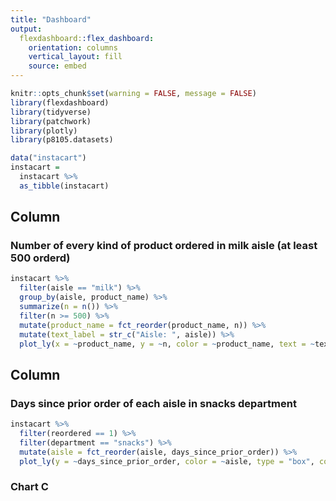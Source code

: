 ```yaml
---
title: "Dashboard"
output: 
  flexdashboard::flex_dashboard:
    orientation: columns
    vertical_layout: fill
    source: embed
---
```


```r
knitr::opts_chunk$set(warning = FALSE, message = FALSE)
library(flexdashboard)
library(tidyverse)
library(patchwork)
library(plotly)
library(p8105.datasets)

data("instacart")
instacart = 
  instacart %>% 
  as_tibble(instacart)
```

Column {data-width=650}
-----------------------------------------------------------------------

### Number of every kind of product ordered in milk aisle (at least 500 orderd)

```r

instacart %>% 
  filter(aisle == "milk") %>%
  group_by(aisle, product_name) %>%
  summarize(n = n()) %>% 
  filter(n >= 500) %>%
  mutate(product_name = fct_reorder(product_name, n)) %>% 
  mutate(text_label = str_c("Aisle: ", aisle)) %>% 
  plot_ly(x = ~product_name, y = ~n, color = ~product_name, text = ~text_label, type = "bar", colors = "viridis")

```

Column {data-width=350}
-----------------------------------------------------------------------

### Days since prior order of each aisle in snacks department

```r

instacart %>% 
  filter(reordered == 1) %>%
  filter(department == "snacks") %>%
  mutate(aisle = fct_reorder(aisle, days_since_prior_order)) %>%
  plot_ly(y = ~days_since_prior_order, color = ~aisle, type = "box", colors = "viridis")

```

### Chart C

```r

```

